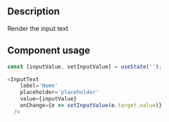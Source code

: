 
<Meta title="Components/Inputs/Input Text Docs" />

<h2>Description</h2>

<p>Render the input text</p>

<h2>Component usage</h2>

```js
const [inputValue, setInputValue] = useState('');

<InputText
    label='Nome' 
    placeholder='placeholder'
    value={inputValue} 
    onChange={e => setInputValue(e.target.value)} 
  />


```
